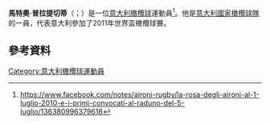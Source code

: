 '''馬特奧·普拉提切蒂'''（{{lang-it|Matteo Pratichetti}}；{{bd|1985年|7月27日}}）是一位[[意大利|意大利]][[橄欖球|橄欖球]]運動員<ref>https://www.facebook.com/notes/aironi-rugby/la-rosa-degli-aironi-al-1-luglio-2010-e-i-primi-convocati-al-raduno-del-5-luglio/136380996379618</ref>。他是[[意大利國家橄欖球隊|意大利國家橄欖球隊]]的一員，代表意大利參加了2011年世界盃橄欖球賽。
==參考資料==
{{Reflist}}
[[Category:意大利橄欖球運動員|Category:意大利橄欖球運動員]]